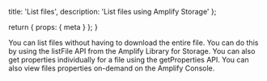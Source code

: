  title: 'List files',
  description: 'List files using Amplify Storage'
};

  return {
    props: {
      meta
    }
  };
}

<BlockSwitcher>
<Block name="List Files">
You can list files without having to download the entire file. You can do this by using the listFile API from the Amplify Library for Storage. You can also get properties individually for a file using the getProperties API.
</Block>
<Block name="Get File Properties">
You can also view files properties on-demand on the Amplify Console.
</Block>
</BlockSwitcher>
